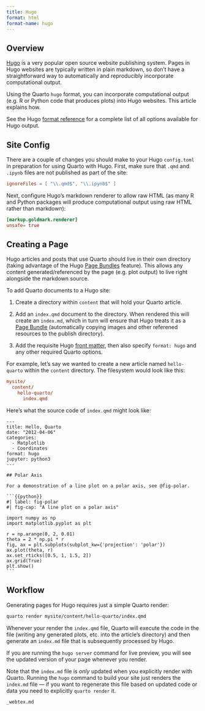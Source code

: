 ```yaml
---
title: Hugo
format: html
format-name: hugo
---
```


## Overview

[Hugo](https://gohugo.io/) is a very popular open source website publishing system. Pages in Hugo websites are typically written in plain markdown, so don't have a straightforward way to automatically and reproducibly incorporate computational output.

Using the Quarto `hugo` format, you can incorporate computational output (e.g. R or Python code that produces plots) into Hugo websites. This article explains how.

See the Hugo [format reference](../reference/formats/markdown/hugo.qmd) for a complete list of all options available for Hugo output.

## Site Config

There are a couple of changes you should make to your Hugo `config.toml` in preparation for using Quarto with Hugo. First, make sure that `.qmd` and `.ipynb` files are not published as part of the site:

``` toml
ignoreFiles = [ "\\.qmd$", "\\.ipynb$" ]
```

Next, configure Hugo's markdown renderer to allow raw HTML (as many R and Python packages will produce computational output using raw HTML rather than markdown):

``` toml
[markup.goldmark.renderer]
unsafe= true
```

## Creating a Page

Hugo articles and posts that use Quarto should live in their own directory (taking advantage of the Hugo [Page Bundles](https://gohugo.io/content-management/page-bundles/) feature). This allows any content generated/referenced by the page (e.g. plot output) to live right alongside the markdown source.

To add Quarto documents to a Hugo site:

1.  Create a directory within `content` that will hold your Quarto article.

2.  Add an `index.qmd` document to the directory. When rendered this will create an `index.md`, which in turn will ensure that Hugo treats it as a [Page Bundle](https://gohugo.io/content-management/page-bundles/) (automatically copying images and other referened resources to the publish directory).

3.  Add the requisite Hugo [front matter](https://gohugo.io/content-management/front-matter/), then also specify `format: hugo` and any other required Quarto options.

For example, let's say we wanted to create a new article named `hello-quarto` within the `content` directory. The filesystem would look like this:

``` ini
mysite/
  content/
    hello-quarto/
      index.qmd
```

Here's what the source code of `index.qmd` might look like:

    ---
    title: Hello, Quarto
    date: "2012-04-06"
    categories: 
      - Matplotlib
      - Coordinates
    format: hugo
    jupyter: python3
    ---

    ## Polar Axis

    For a demonstration of a line plot on a polar axis, see @fig-polar.

    ```{{python}}
    #| label: fig-polar
    #| fig-cap: "A line plot on a polar axis"

    import numpy as np
    import matplotlib.pyplot as plt

    r = np.arange(0, 2, 0.01)
    theta = 2 * np.pi * r
    fig, ax = plt.subplots(subplot_kw={'projection': 'polar'})
    ax.plot(theta, r)
    ax.set_rticks([0.5, 1, 1.5, 2])
    ax.grid(True)
    plt.show()
    ```

## Workflow

Generating pages for Hugo requires just a simple Quarto render:

``` bash
quarto render mysite/content/hello-quarto/index.qmd
```

Whenever your render the `index.qmd` file, Quarto will execute the code in the file (writing any generated plots, etc. into the article's directory) and then generate an `index.md` file that is subsequently processed by Hugo.

If you are running the `hugo server` command for live preview, you will see the updated version of your page whenever you render.

Note that the `index.md` file is *only* updated when you explicitly render with Quarto. Running the `hugo` command to build your site just renders the `index.md` file --- if you want to regenerate this file based on updated code or data you need to explicitly `quarto render` it.

```.include
_webtex.md
```


